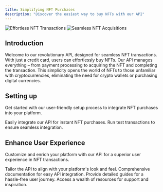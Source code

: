 ```yaml
---
title: Simplifying NFT Purchases
description: "Discover the easiest way to buy NFTs with our API"
---
```


<img
  className="block dark:hidden"
  src="https://drive.google.com/file/d/1x02oewr3r86AM3sYjK0UHehUqx3tz0QA/view?usp=sharing"
  alt="Effortless NFT Transactions"
/>
<img
  className="hidden dark:block"
  src="/images/hero-dark.svg"
  alt="Seamless NFT Acquisitions"
/>

## Introduction

Welcome to our revolutionary API, designed for seamless NFT transactions. With just a credit card, users can effortlessly buy NFTs. Our API manages everything – from payment processing to acquiring the NFT and completing the transaction. This simplicity opens the world of NFTs to those unfamiliar with cryptocurrencies, eliminating the need for crypto wallets or purchasing digital currencies.

## Setting up

Get started with our user-friendly setup process to integrate NFT purchases into your platform.

<CardGroup cols={2}>
  <Card
    title="Integrate API"
    icon="pen-to-square"
    href="https://mintlify.com/docs/quickstart"
  >
    Easily integrate our API for instant NFT purchases.
  </Card>
  <Card
    title="Test Transactions"
    icon="image"
    href="https://mintlify.com/docs/development"
  >
    Run test transactions to ensure seamless integration.
  </Card>
</CardGroup>

## Enhance User Experience

Customize and enrich your platform with our API for a superior user experience in NFT transactions.

<CardGroup cols={2}>
  <Card
    title="Customize Integration"
    icon="palette"
    href="https://mintlify.com/docs/settings/global"
  >
    Tailor the API to align with your platform's look and feel.
  </Card>
  <Card
    title="API Documentation"
    icon="code"
    href="https://mintlify.com/docs/api-playground/openapi"
  >
    Comprehensive documentation for easy API integration.
  </Card>
  <Card
    title="User Guides"
    icon="screwdriver-wrench"
    href="https://mintlify.com/docs/components/accordion"
  >
    Provide detailed guides for a hassle-free user journey.
  </Card>
  <Card
    title="Support Resources"
    icon="stars"
    href="https://mintlify.com/showcase"
  >
    Access a wealth of resources for support and inspiration.
  </Card>
</CardGroup>
